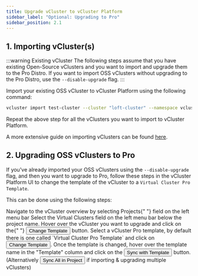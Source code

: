 ```yaml
---
title: Upgrade vCluster to vCluster Platform
sidebar_label: "Optional: Upgrading to Pro"
sidebar_position: 2.1
---
```




## 1. Importing vCluster(s)

:::warning Existing vCluster
The following steps assume that you have existing Open-Source vClusters and you want to import and upgrade them to the Pro Distro.
If you want to import OSS vClusters without upgrading to the Pro Distro, use the `--disable-upgrade` flag. 
:::

Import your existing OSS vCluster to vCluster Platform using the following command:

```bash
vcluster import test-cluster --cluster "loft-cluster" --namespace vcluster-test-cluster --project "default"
```

Repeat the above step for all the vClusters you want to import to vCluster Platform.

A more extensive guide on importing vClusters can be found [here](/platform/virtual-clusters/import-vclusters.mdx).

## 2. Upgrading OSS vClusters to Pro

If you've already imported your OSS vClusters using the `--disable-upgrade` flag, and then you want to upgrade to Pro, follow these steps in the vCluster Platform UI to change the template of the vCluster to a `Virtual Cluster Pro Template`.

This can be done using the following steps:

<Flow id="upgrade-vcluster">
  <Step>
    Navigate to the vCluster overview by selecting <NavStep>Projects</NavStep>{" "}
    field on the left menu bar
  </Step>
  <Step>
    Select the <NavStep>Virtual Clusters</NavStep> field on the left menu bar
    below the project name.
  </Step>
  <Step>
    Hover over the vCluster you want to upgrade and click on the{" "}
    <Button>Change Template</Button> button.
  </Step>
  <Step>
    Select a vCluster Pro template, by default there is one called `Virtual
    Cluster Pro Template` and click on <Button>Change Template</Button>.
  </Step>
  <Step>
    Once the template is changed, hover over the template name in the "Template"
    column and click on the <Button>Sync with Template</Button> button.
    (Alternatively <Button>Sync All in Project</Button> if importing & upgrading
    multiple vClusters)
  </Step>
</Flow>
